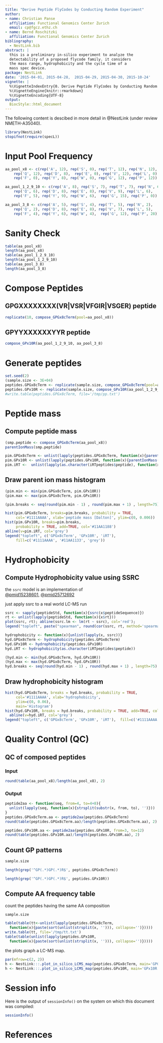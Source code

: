 ```yaml
---
title: "Derive Peptide FlyCodes by Conducting Random Experiment"
author: 
- name: Christian Panse
  affiliation: Functional Genomics Center Zurich
  email: cp@fgcz.ethz.ch
- name: Bernd Roschitzki
  affiliation: Functional Genomics Center Zurich
bibliography:
  - NestLink.bib
abstract: |
  this is a preliminary in-silico experiment to analyze the
  detectability of a proposed flycode family. it considers
  the mass range, hydrophobicity and the cycle time of a
  mass spec device.
package: NestLink
date: '2015-04-01, 2015-04-28,  2015-04-29, 2015-04-30, 2015-10-24'
vignette: |
  %\VignetteIndexEntry{0. Derive Peptide FlyCodes by Conducting Random Experiment}
  %\VignetteEngine{knitr::rmarkdown}
  %\VignetteEncoding{UTF-8}
output:
  BiocStyle::html_document
---
```


<script type="text/javascript"
  src="http://cdn.mathjax.org/mathjax/latest/MathJax.js?config=TeX-AMS-MML_HTMLorMML">
</script>

The following content is descibed in more detail in @NestLink (under review  NMETH-A35040).


```r
library(NestLink)
stopifnot(require(specL))
```

# Input Pool Frequency

```r
aa_pool_x8 <- c(rep('A', 12), rep('S', 0), rep('T', 12), rep('N', 12),
    rep('Q', 12), rep('D', 8),  rep('E', 0), rep('V', 12), rep('L', 0),
    rep('F', 0), rep('Y', 8), rep('W', 0), rep('G', 12), rep('P', 12))

aa_pool_1_2_9_10 <- c(rep('A', 8), rep('S', 7), rep('T', 7), rep('N', 6),
    rep('Q', 6), rep('D', 8), rep('E', 8), rep('V', 9), rep('L', 6),
    rep('F', 5), rep('Y', 9), rep('W', 6),  rep('G', 15), rep('P', 0))

aa_pool_3_8 <- c(rep('A', 5), rep('S', 4), rep('T', 5), rep('N', 2),
    rep('Q', 2), rep('D', 8), rep('E', 8), rep('V', 7), rep('L', 5),
    rep('F', 4), rep('Y', 6), rep('W', 4),  rep('G', 12), rep('P', 28))

```


# Sanity Check

```r
table(aa_pool_x8)
length(aa_pool_x8)
table(aa_pool_1_2_9_10)
length(aa_pool_1_2_9_10)
table(aa_pool_3_8)
length(aa_pool_3_8)
```

# Compose Peptides

## GPGXXXXXXXX(VR|VSR|VFGIR|VSGER) peptide

```r
replicate(10, compose_GPGx8cTerm(pool=aa_pool_x8))
```


## GPYYXXXXXXYYR peptide

```r
compose_GPx10R(aa_pool_1_2_9_10, aa_pool_3_8)
```


# Generate peptides
```r
set.seed(2)
(sample.size <- 3E+04)
peptides.GPGx8cTerm <- replicate(sample.size, compose_GPGx8cTerm(pool=aa_pool_x8))
peptides.GPx10R <- replicate(sample.size, compose_GPx10R(aa_pool_1_2_9_10, aa_pool_3_8))
#write.table(peptides.GPGx8cTerm, file='/tmp/pp.txt')
```

# Peptide mass
## Compute peptide mass

```r
(smp.peptide <- compose_GPGx8cTerm(aa_pool_x8))
parentIonMass(smp.peptide)

pim.GPGx8cTerm <- unlist(lapply(peptides.GPGx8cTerm, function(x){parentIonMass(x)}))
pim.GPx10R <- unlist(lapply(peptides.GPx10R, function(x){parentIonMass(x)}))
pim.iRT <-  unlist(lapply(as.character(iRTpeptides$peptide), function(x){parentIonMass(x)}))

```


## Draw parent ion mass histogram

```r
(pim.min <- min(pim.GPGx8cTerm, pim.GPx10R))
(pim.max <- max(pim.GPGx8cTerm, pim.GPx10R))

(pim.breaks <- seq(round(pim.min - 1) , round(pim.max + 1) , length=75))

hist(pim.GPGx8cTerm, breaks=pim.breaks, probability = TRUE, 
     col='#1111AAAA', xlab='peptide mass [Dalton]', ylim=c(0, 0.006))
hist(pim.GPx10R, breaks=pim.breaks,
     probability = TRUE, add=TRUE, col='#11AA1188')
abline(v=pim.iRT, col='grey')
legend("topleft", c('GPGx8cTerm', 'GPx10R', 'iRT'), 
     fill=c('#1111AAAA', '#11AA1133', 'grey'))
``` 

# Hydrophobicity

## Compute Hydrophobicity value using SSRC 

the `ssrc` model is an implementation of  
[@pmid15238601](http://www.ncbi.nlm.nih.gov/pubmed/15238601),
[@pmid25712692](http://bioconductor.org/packages/specL/)

just apply ssrc to a real world LC-MS run
```r
ssrc <- sapply(peptideStd, function(x){ssrc(x$peptideSequence)})
rt <- unlist(lapply(peptideStd, function(x){x$rt}))
plot(ssrc, rt); abline(ssrc.lm <- lm(rt ~ ssrc), col='red'); 
legend("topleft", paste("spearman", round(cor(ssrc, rt, method='spearman'),2)))
```

```r
hydrophobicity <- function(x){unlist(lapply(x, ssrc))}
hyd.GPGx8cTerm <- hydrophobicity(peptides.GPGx8cTerm)
hyd.GPx10R <- hydrophobicity(peptides.GPx10R)
hyd.iRT <- hydrophobicity(as.character(iRTpeptides$peptide))

(hyd.min <- min(hyd.GPGx8cTerm, hyd.GPx10R))
(hyd.max <- max(hyd.GPGx8cTerm, hyd.GPx10R))
hyd.breaks <- seq(round(hyd.min - 1) , round(hyd.max + 1) , length=75)
```


## Draw hydrophobicity histogram 

```r
hist(hyd.GPGx8cTerm, breaks = hyd.breaks, probability = TRUE, 
     col='#1111AAAA', xlab='hydrophobicity', 
     ylim=c(0, 0.06),
     main='Histogram')
hist(hyd.GPx10R, breaks = hyd.breaks, probability = TRUE, add=TRUE, col='#11AA1188')
  abline(v=hyd.iRT, col='grey')
legend("topleft", c('GPGx8cTerm', 'GPx10R', 'iRT'),  fill=c('#1111AAAA', '#11AA1133', 'grey'))
```

# Quality Control (QC)
## QC of composed peptides
### Input 

```r
round(table(aa_pool_x8)/length(aa_pool_x8), 2)
```

### Output

```r
peptide2aa <- function(seq, from=4, to=4+8){
  unlist(lapply(seq, function(x){strsplit(substr(x, from, to), '')}))
}
peptides.GPGx8cTerm.aa <- peptide2aa(peptides.GPGx8cTerm)
round(table(peptides.GPGx8cTerm.aa)/length(peptides.GPGx8cTerm.aa), 2)
```

```r
peptides.GPx10R.aa <- peptide2aa(peptides.GPx10R, from=3, to=12)
round(table(peptides.GPx10R.aa)/length(peptides.GPx10R.aa), 2)
```

## Count GP patterns
```r
sample.size 

length(grep('^GP(.*)GP(.*)R$', peptides.GPGx8cTerm))

length(grep('^GP(.*)GP(.*)R$', peptides.GPx10R))
```


## Compute AA frequency table

count the peptides having the same AA composition

```r
sample.size 

table(table(tt<-unlist(lapply(peptides.GPGx8cTerm, 
  function(x){paste(sort(unlist(strsplit(x, ''))), collapse='')}))))
write.table(tt, file='/tmp/tt.txt')
table(table(unlist(lapply(peptides.GPx10R, 
  function(x){paste(sort(unlist(strsplit(x, ''))), collapse='')}))))
```

the plots graph a LC-MS map.
```r
par(mfrow=c(2, 2))
h <- NestLink:::.plot_in_silico_LCMS_map(peptides.GPGx8cTerm, main='GPGx8cTerm')
h <- NestLink:::.plot_in_silico_LCMS_map(peptides.GPx10R, main='GPx10R')
```

# Session info

Here is the output of `sessionInfo()` on the system on which this
document was compiled:

```r
sessionInfo()
```

# References
